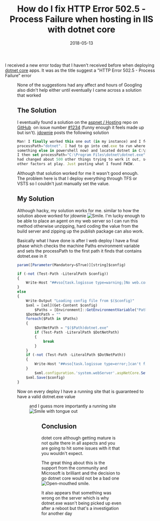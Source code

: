 ﻿---
title: 'How do I fix HTTP Error 502.5 - Process Failure when hosting in IIS with dotnet core'
date: 2018-05-13
tags: ['dotnet core', 'Just Coding', 'IIS']
draft: false
summary: 'I received a new error today that I haven''t received before when deploying dotnet core apps. It was as the title suggest a "HTTP Error 502.5 - Process Failure" error'
---


I received a new error today that I haven't received before when deploying [dotnet core](https://www.microsoft.com/net/learn/get-started) apps. It was as the title suggest a "HTTP Error 502.5 - Process Failure" error

<Figure key="/images/30fa57ac6cff4d1699a8f0c627a325ce.png" src="/images/30fa57ac6cff4d1699a8f0c627a325ce.png" alt="image" width="0" height="0" caption="FILL THIS IN" />

None of the suggestions had any affect and hours of Googling also didn't help either until eventually I came across a solution that worked

## The Solution

I eventually found a solution on the [aspnet / Hosting](https://github.com/aspnet/Hosting) repo on [GitHub](https://github.com)  on issue number [#1234](https://github.com/aspnet/Hosting/issues/1234) (funny enough it feels made up but isn't). [jdownie](https://github.com/jdownie) posts the following solution


```javascript
Man! I finally worked this one out (in my instance) and I found that web.config had 
processPath="dotnet". I had to go into cmd.exe to run where.exe (because that means 
something else in powershell now) and located dotnet in C:\Program Files\dotnet\dotnet.exe.
I then set processPath="C:\Program Files\dotnet\dotnet.exe" and voila! Mind you, I 
had changed about 500 other things trying to work it out, so there might have been 
other factors at play. Just posting what I found FWIW.
```


Although that solution worked for me it wasn't good enough. The problem here is that I deploy everything through TFS or VSTS so I couldn't just manually set the value.

## My Solution

Although hacky, my solution works for me. similar to how the solution above worked for jdownie ![Smile](https://gordonbeeming.com/images/emoticons/smile.svg). I'm lucky enough to be able to place an agent on my web server so I can run this method otherwise unzipping, hard coding the value from the build server and zipping up the publish package can also work.

Basically what I have done is after I web deploy I have a final phase which checks the machine Paths environment variable and sets the processPath to the first path it finds that contains dotnet.exe in it


```javascript
param([Parameter(Mandatory=$True)][string]$config)

if (-not (Test-Path -LiteralPath $config))
{
	Write-Host "##vso[task.logissue type=warning;]No web.config found at '$($config)'."
}
else
{
	Write-Output "Loading config file from $($config)"
	$xml = [xml](Get-Content $config)
    	$Paths = [Environment]::GetEnvironmentVariable("Path","MACHINE").Split(';')
	$DotNetPath = ""
	foreach($Path in $Paths)
	{
		$DotNetPath = "$($Path)dotnet.exe"
		if (Test-Path -LiteralPath $DotNetPath)
		{
			break
		}
	}
	if (-not (Test-Path -LiteralPath $DotNetPath))
	{
		Write-Host "##vso[task.logissue type=error;]can't find dotnet.exe."
	}
    	$xml.configuration.'system.webServer'.aspNetCore.SetAttribute("processPath",$DotNetPath)
	$xml.Save($config)
}
```


Now on every deploy I have a running site that is guaranteed to have a valid dotnet.exe value

<Figure key="/images/a2745611f4d041f892975f006f366b3d.png" src="/images/a2745611f4d041f892975f006f366b3d.png" alt="image" width="0" height="0" caption="FILL THIS IN" />

and I guess more importantly a running site ![Smile with tongue out](https://gordonbeeming.com/images/emoticons/smile-with-tongue-out.svg)

<Figure key="/images/b4fa08d32a21459d8f29f5fb0915ba2e.png" src="/images/b4fa08d32a21459d8f29f5fb0915ba2e.png" alt="image" width="0" height="0" caption="FILL THIS IN" />

## Conclusion 

dotet core although getting mature is not quite there in all aspects and you are going to hit some issues with it that you wouldn't expect. 

The great thing about this is the support from the community and Microsoft is brilliant and the decision to go dotnet core would not be a bad one ![Open-mouthed smile](https://gordonbeeming.com/images/emoticons/open-mouthed-smile.svg).

It also appears that something was wrong on the server which is why dotnet.exe wasn't being picked up even after a reboot but that's a investigation for another day


